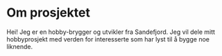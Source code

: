 # Om prosjektet

Hei! Jeg er en hobby-brygger og utvikler fra Sandefjord. Jeg vil dele mitt hobbyprosjekt med verden for interesserte som har lyst til å bygge noe liknende.
